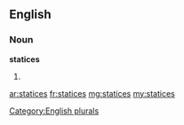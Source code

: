 ==English==

===Noun===
'''statices'''

# {{plural of|statice}}

[[Category:English plurals]]

[[ar:statices]]
[[fr:statices]]
[[mg:statices]]
[[my:statices]]